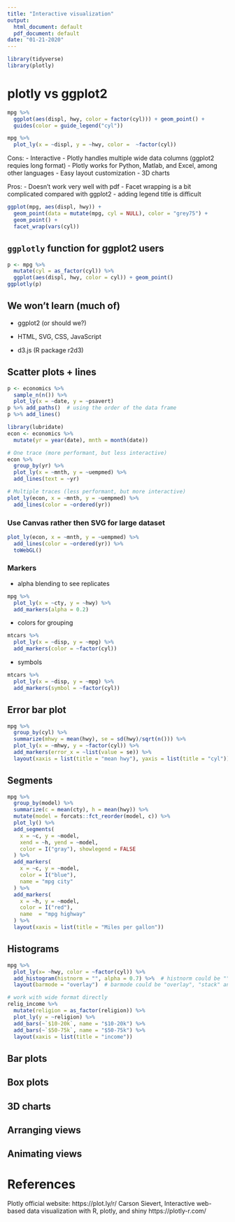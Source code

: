 ```yaml
---
title: "Interactive visualization"
output:
  html_document: default
  pdf_document: default
date: "01-21-2020"
---
```


```r
library(tidyverse)
library(plotly)
```

# plotly vs ggplot2

```r
mpg %>%
  ggplot(aes(displ, hwy, color = factor(cyl))) + geom_point() +
  guides(color = guide_legend("cyl"))
```

```r
mpg %>% 
  plot_ly(x = ~displ, y = ~hwy, color =  ~factor(cyl))
```

Cons:
- Interactive 
- Plotly handles multiple wide data columns (ggplot2 requies long format)
- Plotly works for Python, Matlab, and Excel, among other languages
- Easy layout customization
- 3D charts

Pros:
- Doesn't work very well with pdf
- Facet wrapping is a bit complicated compared with ggplot2
- adding legend title is difficult


```r
ggplot(mpg, aes(displ, hwy)) + 
  geom_point(data = mutate(mpg, cyl = NULL), color = "grey75") +
  geom_point() +
  facet_wrap(vars(cyl))
```



## `ggplotly` function for ggplot2 users

```r
p <- mpg %>%
  mutate(cyl = as_factor(cyl)) %>%
  ggplot(aes(displ, hwy, color = cyl)) + geom_point()
ggplotly(p)
```


## We won't learn (much of)

- ggplot2 (or should we?)

- HTML, SVG, CSS, JavaScript

- d3.js (R package r2d3)


## Scatter plots + lines

```r
p <- economics %>%
  sample_n(n()) %>%
  plot_ly(x = ~date, y = ~psavert)
p %>% add_paths()  # using the order of the data frame 
p %>% add_lines() 
```


```r
library(lubridate)
econ <- economics %>%
  mutate(yr = year(date), mnth = month(date))

# One trace (more performant, but less interactive)
econ %>%
  group_by(yr) %>%
  plot_ly(x = ~mnth, y = ~uempmed) %>%
  add_lines(text = ~yr)

# Multiple traces (less performant, but more interactive)
plot_ly(econ, x = ~mnth, y = ~uempmed) %>%
  add_lines(color = ~ordered(yr))
```

### Use Canvas rather then SVG for large dataset

```r
plot_ly(econ, x = ~mnth, y = ~uempmed) %>%
  add_lines(color = ~ordered(yr)) %>%
  toWebGL()
```


### Markers

- alpha blending to see replicates

```r
mpg %>% 
  plot_ly(x = ~cty, y = ~hwy) %>% 
  add_markers(alpha = 0.2)
```


- colors for grouping

```r
mtcars %>% 
  plot_ly(x = ~disp, y = ~mpg) %>% 
  add_markers(color = ~factor(cyl))
```

- symbols

```r
mtcars %>% 
  plot_ly(x = ~disp, y = ~mpg) %>% 
  add_markers(symbol = ~factor(cyl))
```

## Error bar plot


```r
mpg %>% 
  group_by(cyl) %>%
  summarize(mhwy = mean(hwy), se = sd(hwy)/sqrt(n())) %>%
  plot_ly(x = ~mhwy, y = ~factor(cyl)) %>%
  add_markers(error_x = ~list(value = se)) %>%
  layout(xaxis = list(title = "mean hwy"), yaxis = list(title = "cyl"))
```

## Segments

```r
mpg %>%
  group_by(model) %>%
  summarize(c = mean(cty), h = mean(hwy)) %>%
  mutate(model = forcats::fct_reorder(model, c)) %>%
  plot_ly() %>%
  add_segments(
    x = ~c, y = ~model,
    xend = ~h, yend = ~model, 
    color = I("gray"), showlegend = FALSE
  ) %>%
  add_markers(
    x = ~c, y = ~model, 
    color = I("blue"), 
    name = "mpg city"
  ) %>%
  add_markers(
    x = ~h, y = ~model, 
    color = I("red"),
    name  = "mpg highway"
  ) %>%
  layout(xaxis = list(title = "Miles per gallon"))
```



## Histograms


```r
mpg %>%
  plot_ly(x= ~hwy, color = ~factor(cyl)) %>% 
  add_histogram(histnorm = "", alpha = 0.7) %>%  # histnorm could be "", "probability", "density" and "probability density"
  layout(barmode = "overlay")  # barmode could be "overlay", "stack" and "group"
```


```r
# work with wide format directly
relig_income %>% 
  mutate(religion = as_factor(religion)) %>%
  plot_ly(y = ~religion) %>% 
  add_bars(~`$10-20k`, name = "$10-20k") %>%
  add_bars(~`$50-75k`, name = "$50-75k") %>%  
  layout(xaxis = list(title = "income"))
```


## Bar plots

## Box plots


## 3D charts



## Arranging views


## Animating views




# References

Plotly official website: https://plot.ly/r/
Carson Sievert, Interactive web-based data visualization with R, plotly, and shiny https://plotly-r.com/
